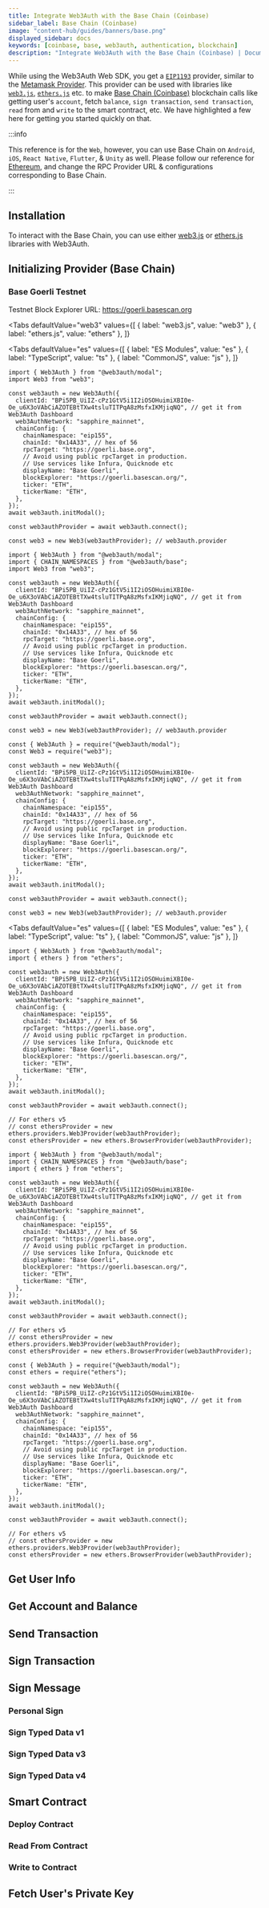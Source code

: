 ```yaml
---
title: Integrate Web3Auth with the Base Chain (Coinbase)
sidebar_label: Base Chain (Coinbase)
image: "content-hub/guides/banners/base.png"
displayed_sidebar: docs
keywords: [coinbase, base, web3auth, authentication, blockchain]
description: "Integrate Web3Auth with the Base Chain (Coinbase) | Documentation - Web3Auth"
---
```



While using the Web3Auth Web SDK, you get a [`EIP1193`](https://eips.ethereum.org/EIPS/eip-1193) provider, similar to the
[Metamask Provider](https://docs.metamask.io/guide/ethereum-provider.html). This provider can be used with libraries like
[`web3.js`](https://web3js.readthedocs.io/en/v1.2.8/getting-started.html), [`ethers.js`](https://docs.ethers.io/v5/getting-started/) etc. to make
[Base Chain (Coinbase)](https://base.org/) blockchain calls like getting user's `account`, fetch `balance`, `sign transaction`, `send transaction`,
`read` from and `write` to the smart contract, etc. We have highlighted a few here for getting you started quickly on that.

:::info

This reference is for the `Web`, however, you can use Base Chain on `Android`, `iOS`, `React Native`, `Flutter`, & `Unity` as well. Please follow our
reference for [Ethereum](/connect-blockchain/ethereum/), and change the RPC Provider URL & configurations corresponding to Base Chain.

:::

## Installation

To interact with the Base Chain, you can use either [web3.js](https://web3js.readthedocs.io/en/v1.2.8/getting-started.html) or
[ethers.js](https://docs.ethers.io/v5/getting-started/) libraries with Web3Auth.

<InstallationSnippet />

## Initializing Provider (Base Chain)

### Base Goerli Testnet

Testnet Block Explorer URL: https://goerli.basescan.org

<Tabs
  defaultValue="web3"
  values={[
    { label: "web3.js", value: "web3" },
    { label: "ethers.js", value: "ethers" },
  ]}
>
<TabItem value="web3">

<Tabs
  defaultValue="es"
  values={[
    { label: "ES Modules", value: "es" },
    { label: "TypeScript", value: "ts" },
    { label: "CommonJS", value: "js" },
  ]}
>
<TabItem value="es">

```tsx
import { Web3Auth } from "@web3auth/modal";
import Web3 from "web3";

const web3auth = new Web3Auth({
  clientId: "BPi5PB_UiIZ-cPz1GtV5i1I2iOSOHuimiXBI0e-Oe_u6X3oVAbCiAZOTEBtTXw4tsluTITPqA8zMsfxIKMjiqNQ", // get it from Web3Auth Dashboard
  web3AuthNetwork: "sapphire_mainnet",
  chainConfig: {
    chainNamespace: "eip155",
    chainId: "0x14A33", // hex of 56
    rpcTarget: "https://goerli.base.org",
    // Avoid using public rpcTarget in production.
    // Use services like Infura, Quicknode etc
    displayName: "Base Goerli",
    blockExplorer: "https://goerli.basescan.org/",
    ticker: "ETH",
    tickerName: "ETH",
  },
});
await web3auth.initModal();

const web3authProvider = await web3auth.connect();

const web3 = new Web3(web3authProvider); // web3auth.provider
```

</TabItem>
<TabItem value="ts">

```tsx
import { Web3Auth } from "@web3auth/modal";
import { CHAIN_NAMESPACES } from "@web3auth/base";
import Web3 from "web3";

const web3auth = new Web3Auth({
  clientId: "BPi5PB_UiIZ-cPz1GtV5i1I2iOSOHuimiXBI0e-Oe_u6X3oVAbCiAZOTEBtTXw4tsluTITPqA8zMsfxIKMjiqNQ", // get it from Web3Auth Dashboard
  web3AuthNetwork: "sapphire_mainnet",
  chainConfig: {
    chainNamespace: "eip155",
    chainId: "0x14A33", // hex of 56
    rpcTarget: "https://goerli.base.org",
    // Avoid using public rpcTarget in production.
    // Use services like Infura, Quicknode etc
    displayName: "Base Goerli",
    blockExplorer: "https://goerli.basescan.org/",
    ticker: "ETH",
    tickerName: "ETH",
  },
});
await web3auth.initModal();

const web3authProvider = await web3auth.connect();

const web3 = new Web3(web3authProvider); // web3auth.provider
```

</TabItem>
<TabItem value="js">

```tsx
const { Web3Auth } = require("@web3auth/modal");
const Web3 = require("web3");

const web3auth = new Web3Auth({
  clientId: "BPi5PB_UiIZ-cPz1GtV5i1I2iOSOHuimiXBI0e-Oe_u6X3oVAbCiAZOTEBtTXw4tsluTITPqA8zMsfxIKMjiqNQ", // get it from Web3Auth Dashboard
  web3AuthNetwork: "sapphire_mainnet",
  chainConfig: {
    chainNamespace: "eip155",
    chainId: "0x14A33", // hex of 56
    rpcTarget: "https://goerli.base.org",
    // Avoid using public rpcTarget in production.
    // Use services like Infura, Quicknode etc
    displayName: "Base Goerli",
    blockExplorer: "https://goerli.basescan.org/",
    ticker: "ETH",
    tickerName: "ETH",
  },
});
await web3auth.initModal();

const web3authProvider = await web3auth.connect();

const web3 = new Web3(web3authProvider); // web3auth.provider
```

</TabItem>
</Tabs>

</TabItem>
<TabItem value="ethers">

<Tabs
  defaultValue="es"
  values={[
    { label: "ES Modules", value: "es" },
    { label: "TypeScript", value: "ts" },
    { label: "CommonJS", value: "js" },
  ]}
>
<TabItem value="es">

```tsx
import { Web3Auth } from "@web3auth/modal";
import { ethers } from "ethers";

const web3auth = new Web3Auth({
  clientId: "BPi5PB_UiIZ-cPz1GtV5i1I2iOSOHuimiXBI0e-Oe_u6X3oVAbCiAZOTEBtTXw4tsluTITPqA8zMsfxIKMjiqNQ", // get it from Web3Auth Dashboard
  web3AuthNetwork: "sapphire_mainnet",
  chainConfig: {
    chainNamespace: "eip155",
    chainId: "0x14A33", // hex of 56
    rpcTarget: "https://goerli.base.org",
    // Avoid using public rpcTarget in production.
    // Use services like Infura, Quicknode etc
    displayName: "Base Goerli",
    blockExplorer: "https://goerli.basescan.org/",
    ticker: "ETH",
    tickerName: "ETH",
  },
});
await web3auth.initModal();

const web3authProvider = await web3auth.connect();

// For ethers v5
// const ethersProvider = new ethers.providers.Web3Provider(web3authProvider);
const ethersProvider = new ethers.BrowserProvider(web3authProvider);
```

</TabItem>
<TabItem value="ts">

```tsx
import { Web3Auth } from "@web3auth/modal";
import { CHAIN_NAMESPACES } from "@web3auth/base";
import { ethers } from "ethers";

const web3auth = new Web3Auth({
  clientId: "BPi5PB_UiIZ-cPz1GtV5i1I2iOSOHuimiXBI0e-Oe_u6X3oVAbCiAZOTEBtTXw4tsluTITPqA8zMsfxIKMjiqNQ", // get it from Web3Auth Dashboard
  web3AuthNetwork: "sapphire_mainnet",
  chainConfig: {
    chainNamespace: "eip155",
    chainId: "0x14A33", // hex of 56
    rpcTarget: "https://goerli.base.org",
    // Avoid using public rpcTarget in production.
    // Use services like Infura, Quicknode etc
    displayName: "Base Goerli",
    blockExplorer: "https://goerli.basescan.org/",
    ticker: "ETH",
    tickerName: "ETH",
  },
});
await web3auth.initModal();

const web3authProvider = await web3auth.connect();

// For ethers v5
// const ethersProvider = new ethers.providers.Web3Provider(web3authProvider);
const ethersProvider = new ethers.BrowserProvider(web3authProvider);
```

</TabItem>
<TabItem value="js">

```tsx
const { Web3Auth } = require("@web3auth/modal");
const ethers = require("ethers");

const web3auth = new Web3Auth({
  clientId: "BPi5PB_UiIZ-cPz1GtV5i1I2iOSOHuimiXBI0e-Oe_u6X3oVAbCiAZOTEBtTXw4tsluTITPqA8zMsfxIKMjiqNQ", // get it from Web3Auth Dashboard
  web3AuthNetwork: "sapphire_mainnet",
  chainConfig: {
    chainNamespace: "eip155",
    chainId: "0x14A33", // hex of 56
    rpcTarget: "https://goerli.base.org",
    // Avoid using public rpcTarget in production.
    // Use services like Infura, Quicknode etc
    displayName: "Base Goerli",
    blockExplorer: "https://goerli.basescan.org/",
    ticker: "ETH",
    tickerName: "ETH",
  },
});
await web3auth.initModal();

const web3authProvider = await web3auth.connect();

// For ethers v5
// const ethersProvider = new ethers.providers.Web3Provider(web3authProvider);
const ethersProvider = new ethers.BrowserProvider(web3authProvider);
```

</TabItem>
</Tabs>

</TabItem>
</Tabs>

## Get User Info

<GetUserInfoSnippet />

## Get Account and Balance

<GetAccountAndBalanceSnippet />

## Send Transaction

<SendTransactionSnippet />

## Sign Transaction

<SignTransactionSnippet />

## Sign Message

### Personal Sign

<SignPersonalMessageSnippet />

### Sign Typed Data v1

<SignTypedDataV1Snippet />

### Sign Typed Data v3

<SignTypedDataV3Snippet />

### Sign Typed Data v4

<SignTypedDataV4Snippet />

## Smart Contract

<SmartContractSoliditySnippet />

### Deploy Contract

<DeployContractSolidityDeploySnippet />

### Read From Contract

<DeployContractSolidityReadSnippet />

### Write to Contract

<DeployContractSolidityWriteSnippet />

## Fetch User's Private Key

<FetchUserPrivateKeySnippet />
